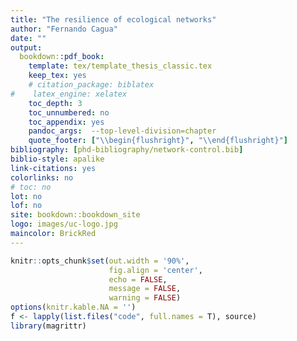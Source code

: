 ```yaml
--- 
title: "The resilience of ecological networks"
author: "Fernando Cagua"
date: ""
output:
  bookdown::pdf_book:
    template: tex/template_thesis_classic.tex
    keep_tex: yes
    # citation_package: biblatex
#    latex_engine: xelatex
    toc_depth: 3
    toc_unnumbered: no
    toc_appendix: yes
    pandoc_args:  --top-level-division=chapter
    quote_footer: ["\\begin{flushright}", "\\end{flushright}"]
bibliography: [phd-bibliography/network-control.bib]
biblio-style: apalike
link-citations: yes
colorlinks: no  
# toc: no
lot: no
lof: no
site: bookdown::bookdown_site
logo: images/uc-logo.jpg
maincolor: BrickRed
---
```


```r
knitr::opts_chunk$set(out.width = '90%', 
                      fig.align = 'center',
                      echo = FALSE, 
                      message = FALSE, 
                      warning = FALSE)
options(knitr.kable.NA = '')
f <- lapply(list.files("code", full.names = T), source)
library(magrittr)
```
